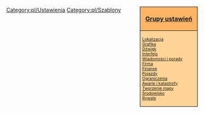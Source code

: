 <noinclude>
</noinclude><div style="float:right; padding-left:12px; background:#ffffff;">
<div style="width:140px; border:1px solid #000000; background:#ffb466; padding:5px; -moz-border-radius-topleft:5px; -moz-border-radius-topright:5px; font-size: 12pt;">
<center><strong><font size="3">[[pl/Archive/Manual/Settings/Ustawienia#Grupy ustawień/Pl|Grupy ustawień]]</font></strong></center>
</div>
<div style="width:140px;  border:1px solid black; border-top-width: 0px; background:#ffd496; padding:5px; -moz-border-radius-bottomleft:5px; -moz-border-radius-bottomright:8px; font-size: 8pt;">
[[pl/Ustawienia/Lokalizacja|Lokalizacja]]<br>
[[pl/Ustawienia/Grafika|Grafika]]<br>
[[pl/Ustawienia/Dźwięk|Dźwięk]]<br>
[[pl/Ustawienia/Interfejs|Interfejs]]<br>
[[pl/Ustawienia/Wiadomości i porady|Wiadomości i porady]]<br>
[[pl/Ustawienia/Firma|Firma]]<br>
[[pl/Ustawienia/Finanse|Finanse]]<br>
[[pl/Ustawienia/Pojazdy|Pojazdy]]<br>
[[pl/Ustawienia/Ograniczenia|Ograniczenia]]<br>
[[pl/Ustawienia/Awarie i katastrofy|Awarie i katastrofy]]<br>
[[pl/Ustawienia/Tworzenie mapy|Tworzenie mapy]]<br>
[[pl/Ustawienia/Środowisko|Środowisko]]<br>
[[pl/Ustawienia/Rywale|Rywale]]
</div>
</div><noinclude>
[[Category:pl/Ustawienia]][[Category:pl/Szablony]]
</noinclude>